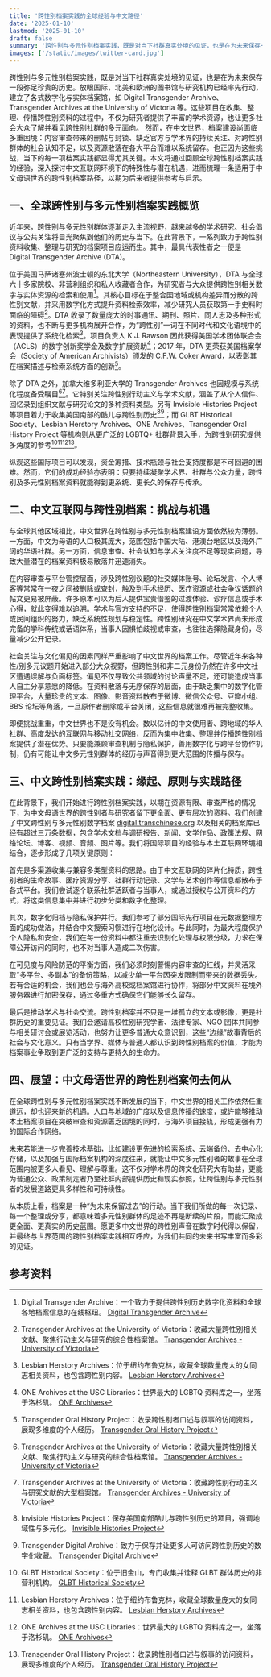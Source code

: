 ```yaml
---
title: '跨性别档案实践的全球经验与中文路径'
date: '2025-01-10'
lastmod: '2025-01-10'
draft: false
summary: '跨性别与多元性别档案实践，既是对当下社群真实处境的见证，也是在为未来保存一段弥足珍贵的历史。本文将通过回顾全球跨性别档案实践的经验，深入探讨中文互联网环境下的特殊性与潜在机遇，进而梳理一条适用于中文母语世界的跨性别档案路径，以期为后来者提供参考与启示。'
images: ['/static/images/twitter-card.jpg']
---
```


跨性别与多元性别档案实践，既是对当下社群真实处境的见证，也是在为未来保存一段弥足珍贵的历史。放眼国际，北美和欧洲的图书馆与研究机构已经率先行动，建立了各式数字化与实体档案馆，如 Digital Transgender Archive、Transgender Archives at the University of Victoria 等。这些项目在收集、整理、传播跨性别资料的过程中，不仅为研究者提供了丰富的学术资源，也让更多社会大众了解并看见跨性别社群的多元面向。
然而，在中文世界，档案建设尚面临多重困境：内容审查带来的删帖与封锁、缺乏官方与学术界的持续关注、对跨性别群体的社会认知不足，以及资源散落在各大平台而难以系统留存。也正因为这些挑战，当下的每一项档案实践都显得尤其关键。本文将通过回顾全球跨性别档案实践的经验，深入探讨中文互联网环境下的特殊性与潜在机遇，进而梳理一条适用于中文母语世界的跨性别档案路径，以期为后来者提供参考与启示。


## 一、全球跨性别与多元性别档案实践概览

近年来，跨性别与多元性别群体逐渐走入主流视野，越来越多的学术研究、社会倡议与公共关注将目光聚焦到他们的历史与当下。在此背景下，一系列致力于跨性别资料收集、整理与研究的档案项目应运而生。其中，最具代表性者之一便是 Digital Transgender Archive (DTA)。  

位于美国马萨诸塞州波士顿的东北大学（Northeastern University），DTA 与全球六十多家院校、非营利组织和私人收藏者合作，为研究者与大众提供跨性别相关数字与实体资源的检索和使用[^1]。其核心目标在于整合因地域或机构差异而分散的跨性别文献，并采用数字化方式提升资料检索效率，减少研究人员获取第一手史料时面临的障碍[^2]。DTA 收录了数量庞大的时事通讯、期刊、照片、同人志及多种形式的资料，也不断与更多机构展开合作，为“跨性别”一词在不同时代和文化语境中的表现提供了系统化检索[^5]。项目负责人 K.J. Rawson 因此获得美国学术团体联合会（ACLS）的数字创新奖学金及数字扩展资助[^6]；2017 年，DTA 更荣获美国档案学会（Society of American Archivists）颁发的 C.F.W. Coker Award，以表彰其在档案描述与检索系统方面的创新[^7]。  

除了 DTA 之外，加拿大维多利亚大学的 Transgender Archives 也因规模与系统化程度备受瞩目[^2][^9]。它特别关注跨性别行动主义与学术文献，涵盖了从个人信件、回忆录到组织文献与研究论文的多种资料类型。另有 Invisible Histories Project 等项目着力于收集美国南部的酷儿与跨性别历史[^3][^8]；而 GLBT Historical Society、Lesbian Herstory Archives、ONE Archives、Transgender Oral History Project 等机构则从更广泛的 LGBTQ+ 社群背景入手，为跨性别研究提供多角度的参考[^4][^5][^6][^7]。  

纵观这些国际项目可以发现，资金筹措、技术瓶颈与社会支持度都是不可回避的困难。然而，它们的成功经验亦表明：只要持续凝聚学术界、社群与公众力量，跨性别及多元性别档案资料就能得到更系统、更长久的保存与传承。

## 二、中文互联网与跨性别档案：挑战与机遇

与全球其他区域相比，中文世界在跨性别与多元性别档案建设方面依然较为薄弱。一方面，中文为母语的人口极其庞大，范围包括中国大陆、港澳台地区以及海外广阔的华语社群。另一方面，信息审查、社会认知与学术关注度不足等现实问题，导致大量潜在的档案资料极易散落并迅速消失。  

在内容审查与平台管控层面，涉及跨性别议题的社交媒体账号、论坛发言、个人博客等常常在一夜之间被删除或查封，触及到手术经历、医疗资源或社会争议话题的帖文更易被屏蔽。许多原本可以为后人提供宝贵借鉴的过渡体验、诊疗信息或手术心得，就此变得难以追溯。学术与官方支持的不足，使得跨性别档案常常依赖个人或民间组织的努力，缺乏系统性规划与稳定性。跨性别研究在中文学术界尚未形成完备的学科传统或话语体系，当事人因惧怕歧视或审查，也往往选择隐藏身份，尽量减少公开记录。  

社会关注与文化偏见的因素同样严重影响了中文世界的档案工作。尽管近年来各种性/别多元议题开始进入部分大众视野，但跨性别和非二元身份仍然在许多中文社区遭遇误解与负面标签。偏见不仅导致公共领域的讨论声量不足，还可能造成当事人自主分享意愿的降低。在资料散落与无序保存的层面，由于缺乏集中的数字化管理平台，大量珍贵的文本、图像、影音资料散布于微博、微信公众号、豆瓣小组、BBS 论坛等角落，一旦原作者删除或平台关闭，这些信息就很难再被完整收集。  

即便挑战重重，中文世界也不是没有机会。数以亿计的中文使用者、跨地域的华人社群、高度发达的互联网与移动社交网络，反而为集中收集、整理并传播跨性别档案提供了潜在优势。只要能兼顾审查机制与隐私保护，善用数字化与跨平台协作机制，仍有可能让中文多元性别群体的经历与声音得到更大范围的传播与保存。

## 三、中文跨性别档案实践：缘起、原则与实践路径

在此背景下，我们开始进行跨性别档案实践，以期在资源有限、审查严格的情况下，为中文母语世界的跨性别者与研究者留下更全面、更有层次的资料。我们创建了中文跨性别与多元性别数字档案 [digital.transchinese.org](https://digital.transchinese.org) 以及相关的档案库已经有超过三万条数据，包含学术文档与调研报告、新闻、文学作品、政策法规、网络论坛、博客、视频、音频、图片等。我们将国际项目的经验与本土互联网环境相结合，逐步形成了几项关键原则：

首先是多渠道收集与兼容多类型资料的思路。由于中文互联网的碎片化特质，跨性别者的生命故事、医疗资源分享、社群行动记录、文学与艺术创作等信息都散布于各式平台。我们尝试逐个联系社群活跃者与当事人，或通过授权与公开资料的方式，将这类信息集中并进行初步分类和数字化整理。  

其次，数字化归档与隐私保护并行。我们参考了部分国际先行项目在元数据整理方面的成功做法，并结合中文搜索习惯进行在地化设计。与此同时，为最大程度保护个人隐私和安全，我们在每一份资料中都注重去识别化处理与权限分级，力求在保障公开访问的同时，也不对当事人造成二次伤害。  

在可见度与风险防范的平衡方面，我们必须时刻警惕内容审查的红线，并灵活采取“多平台、多副本”的备份策略，以减少单一平台因突发限制而带来的数据丢失。若有合适的机会，我们也会与海外高校或档案馆进行协作，将部分中文资料在境外服务器进行加密保存，通过多重方式确保它们能够长久留存。  

最后是推动学术与社会交流。跨性别档案并不只是一堆孤立的文本或影像，更是社群历史的重要见证。我们会邀请高校性别研究学者、法律专家、NGO 团体共同参与相关研讨会或展览活动，也努力让更多普通大众意识到，这些“边缘”故事背后的社会与文化意义。只有当学界、媒体与普通人都认识到跨性别档案的价值，才能为档案事业争取到更广泛的支持与更持久的生命力。

## 四、展望：中文母语世界的跨性别档案何去何从

在全球跨性别与多元性别档案实践不断发展的当下，中文世界的相关工作依然任重道远，却也迎来新的机遇。人口与地域的广度以及信息传播的速度，或许能够推动本土档案项目在突破审查和资源匮乏困境的同时，与海外项目接轨，形成更强有力的国际合作网络。  

未来若能进一步完善技术基础，比如建设更先进的检索系统、云端备份、去中心化存储，以及加强与国际档案机构的深度往来，就能让中文多元性别者的故事在全球范围内被更多人看见、理解与尊重。这不仅对学术界的跨文化研究大有助益，更能为普通公众、政策制定者乃至社群内部提供历史和现实参照，让跨性别与多元性别者的发展道路更具多样性和可持续性。  

从本质上看，档案是一种“为未来保留过去”的行动。当下我们所做的每一次记录、每一个整理或分享，都意味着多元性别群体的足迹不再是断续的片段，而能汇聚成更全面、更真实的历史蓝图。愿更多中文世界的跨性别声音在数字时代得以保留，并最终与世界范围的跨性别档案实践相互呼应，为我们共同的未来书写丰富而多彩的见证。

## 参考资料

[^1]: Digital Transgender Archive：一个致力于提供跨性别历史数字化资料和全球各地档案信息的在线枢纽。 [Digital Transgender Archive](https://www.digitaltransgenderarchive.net/)  
[^2]: Transgender Archives at the University of Victoria：收藏大量跨性别相关文献、聚焦行动主义与研究的综合性档案馆。 [Transgender Archives - University of Victoria](https://www.uvic.ca/transgenderarchives/index.php)  
[^3]: Invisible Histories Project：保存美国南部酷儿与跨性别历史的项目，强调地域性与多元化。 [Invisible Histories Project](https://www.invisiblehistory.org/)  
[^4]: GLBT Historical Society：位于旧金山，专门收集并诠释 GLBT 群体历史的非营利机构。 [GLBT Historical Society](https://www.glbthistory.org/)  
[^5]: Lesbian Herstory Archives：位于纽约布鲁克林，收藏全球数量庞大的女同志相关资料，也包含跨性别内容。 [Lesbian Herstory Archives](http://www.lesbianherstoryarchives.org/)  
[^6]: ONE Archives at the USC Libraries：世界最大的 LGBTQ 资料库之一，坐落于洛杉矶。 [ONE Archives](https://one.usc.edu/)  
[^7]: Transgender Oral History Project：收录跨性别者口述与叙事的访问资料，展现多维度的个人经历。 [Transgender Oral History Project](http://www.transoralhistory.com/)  
[^8]: Transgender Digital Archive：致力于保存并让更多人可访问跨性别历史的数字化收藏。 [Transgender Digital Archive](https://www.digitaltransgenderarchive.net/)  
[^9]: Transgender Archives at the University of Victoria：收藏跨性别行动主义与研究文献的大型档案馆。 [Transgender Archives - University of Victoria](https://www.uvic.ca/transgenderarchives/index.php)  